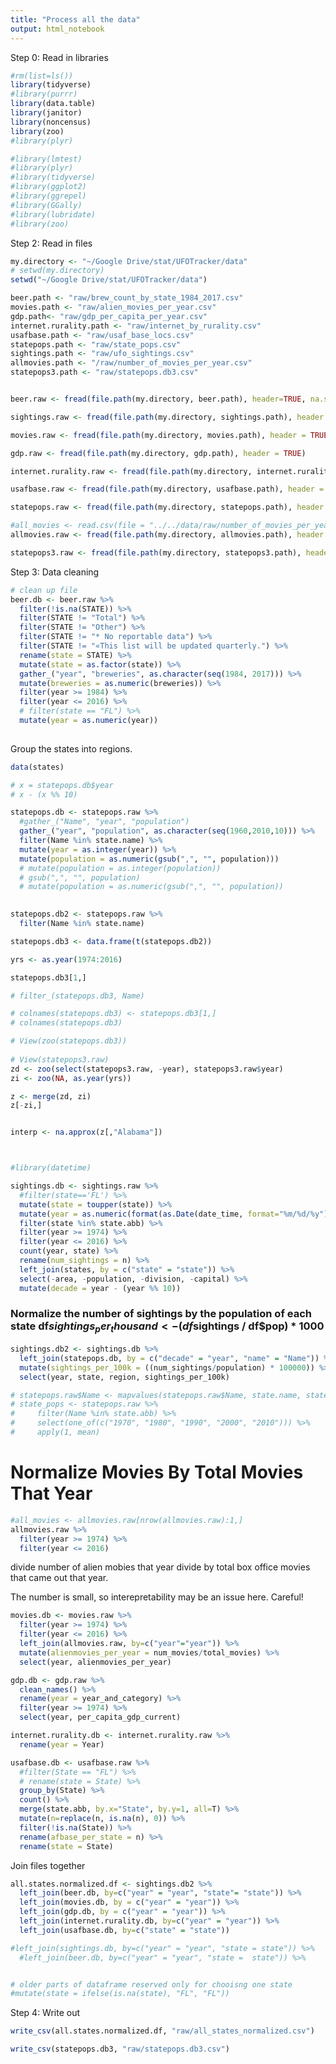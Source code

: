 ```yaml
---
title: "Process all the data"
output: html_notebook
---
```


Step 0: Read in libraries 

```r
#rm(list=ls())
library(tidyverse)
#library(purrr)
library(data.table)
library(janitor)
library(noncensus)
library(zoo)
#library(plyr)

#library(lmtest)
#library(plyr)
#library(tidyverse)
#library(ggplot2)
#library(ggrepel)
#library(GGally)
#library(lubridate)
#library(zoo)
```


Step 2: Read in files
```r
my.directory <- "~/Google Drive/stat/UFOTracker/data"
# setwd(my.directory)
setwd("~/Google Drive/stat/UFOTracker/data")

beer.path <- "raw/brew_count_by_state_1984_2017.csv"
movies.path <- "raw/alien_movies_per_year.csv"
gdp.path<- "raw/gdp_per_capita_per_year.csv"
internet.rurality.path <- "raw/internet_by_rurality.csv"
usafbase.path <- "raw/usaf_base_locs.csv"
statepops.path <- "raw/state_pops.csv"
sightings.path <- "raw/ufo_sightings.csv"
allmovies.path <- "/raw/number_of_movies_per_year.csv"
statepops3.path <- "raw/statepops.db3.csv"


beer.raw <- fread(file.path(my.directory, beer.path), header=TRUE, na.strings=c("*", ""))

sightings.raw <- fread(file.path(my.directory, sightings.path), header = TRUE, na.strings = c("", "Unknown", "--"))

movies.raw <- fread(file.path(my.directory, movies.path), header = TRUE)

gdp.raw <- fread(file.path(my.directory, gdp.path), header = TRUE)

internet.rurality.raw <- fread(file.path(my.directory, internet.rurality.path), header = TRUE)

usafbase.raw <- fread(file.path(my.directory, usafbase.path), header = TRUE, na.strings = c(""))

statepops.raw <- fread(file.path(my.directory, statepops.path), header = TRUE)

#all_movies <- read.csv(file = "../../data/raw/number_of_movies_per_year.csv", head = TRUE)
allmovies.raw <- fread(file.path(my.directory, allmovies.path), header = TRUE)

statepops3.raw <- fread(file.path(my.directory, statepops3.path), header = TRUE)


```


Step 3: Data cleaning  

```r
# clean up file
beer.db <- beer.raw %>% 
  filter(!is.na(STATE)) %>%
  filter(STATE != "Total") %>% 
  filter(STATE != "Other") %>% 
  filter(STATE != "* No reportable data") %>% 
  filter(STATE != "«This list will be updated quarterly.") %>% 
  rename(state = STATE) %>% 
  mutate(state = as.factor(state)) %>%
  gather_("year", "breweries", as.character(seq(1984, 2017))) %>%
  mutate(breweries = as.numeric(breweries)) %>%
  filter(year >= 1984) %>%
  filter(year <= 2016) %>%
  # filter(state == "FL") %>%
  mutate(year = as.numeric(year))
  
```

Group the states into regions.   
```r
data(states)
```

```r
# x = statepops.db$year 
# x - (x %% 10)
```

```r
statepops.db <- statepops.raw %>% 
  #gather_("Name", "year", "population")
  gather_("year", "population", as.character(seq(1960,2010,10))) %>% 
  filter(Name %in% state.name) %>% 
  mutate(year = as.integer(year)) %>% 
  mutate(population = as.numeric(gsub(",", "", population)))
  # mutate(population = as.integer(population))
  # gsub(",", "", population)
  # mutate(population = as.numeric(gsub(",", "", population))
  
```


```r
statepops.db2 <- statepops.raw %>% 
  filter(Name %in% state.name)  

statepops.db3 <- data.frame(t(statepops.db2))
```

```r
yrs <- as.year(1974:2016)

statepops.db3[1,]

# filter_(statepops.db3, Name)

# colnames(statepops.db3) <- statepops.db3[1,]
# colnames(statepops.db3)

# View(zoo(statepops.db3))
  
# View(statepops3.raw)
zd <- zoo(select(statepops3.raw, -year), statepops3.raw$year)
zi <- zoo(NA, as.year(yrs))

z <- merge(zd, zi)
z[-zi,]


interp <- na.approx(z[,"Alabama"])



#library(datetime)

```


```r
sightings.db <- sightings.raw %>% 
  #filter(state=='FL') %>% 
  mutate(state = toupper(state)) %>% 
  mutate(year = as.numeric(format(as.Date(date_time, format="%m/%d/%y"),"%Y"))) %>% 
  filter(state %in% state.abb) %>% 
  filter(year >= 1974) %>% 
  filter(year <= 2016) %>%
  count(year, state) %>% 
  rename(num_sightings = n) %>%
  left_join(states, by = c("state" = "state")) %>%
  select(-area, -population, -division, -capital) %>%
  mutate(decade = year - (year %% 10))

```

### Normalize the number of sightings by the population of each state df$sightings_per_thousand <- (df$sightings / df$pop) * 1000
```r
sightings.db2 <- sightings.db %>% 
  left_join(statepops.db, by = c("decade" = "year", "name" = "Name")) %>% 
  mutate(sightings_per_100k = ((num_sightings/population) * 100000)) %>% 
  select(year, state, region, sightings_per_100k)

```






```r
# statepops.raw$Name <- mapvalues(statepops.raw$Name, state.name, state.abb)
# state_pops <- statepops.raw %>%
#     filter(Name %in% state.abb) %>%
#     select(one_of(c("1970", "1980", "1990", "2000", "2010"))) %>%
#     apply(1, mean)
```











# Normalize Movies By Total Movies That Year
```r
#all_movies <- allmovies.raw[nrow(allmovies.raw):1,]
allmovies.raw %>% 
  filter(year >= 1974) %>% 
  filter(year <= 2016)

```

divide number of alien mobies that year divide by total box office movies that came out that year.

The number is small, so interepretability may be an issue here. Careful!  
```r
movies.db <- movies.raw %>% 
  filter(year >= 1974) %>% 
  filter(year <= 2016) %>% 
  left_join(allmovies.raw, by=c("year"="year")) %>% 
  mutate(alienmovies_per_year = num_movies/total_movies) %>% 
  select(year, alienmovies_per_year)
```








```r
gdp.db <- gdp.raw %>% 
  clean_names() %>% 
  rename(year = year_and_category) %>% 
  filter(year >= 1974) %>% 
  select(year, per_capita_gdp_current)
```

```r
internet.rurality.db <- internet.rurality.raw %>% 
  rename(year = Year)
```

```r
usafbase.db <- usafbase.raw %>% 
  #filter(State == "FL") %>% 
  # rename(state = State) %>% 
  group_by(State) %>%
  count() %>%
  merge(state.abb, by.x="State", by.y=1, all=T) %>%
  mutate(n=replace(n, is.na(n), 0)) %>%
  filter(!is.na(State)) %>% 
  rename(afbase_per_state = n) %>% 
  rename(state = State)
``` 







Join files together
```r
all.states.normalized.df <- sightings.db2 %>% 
  left_join(beer.db, by=c("year" = "year", "state"= "state")) %>% 
  left_join(movies.db, by = c("year" = "year")) %>% 
  left_join(gdp.db, by = c("year" = "year")) %>%
  left_join(internet.rurality.db, by=c("year" = "year")) %>% 
  left_join(usafbase.db, by=c("state" = "state"))
```


```r
#left_join(sightings.db, by=c("year" = "year", "state = state")) %>% 
  #left_join(beer.db, by=c("year" = "year", "state =  state")) %>% 


# older parts of dataframe reserved only for chooisng one state
#mutate(state = ifelse(is.na(state), "FL", "FL"))
```


Step 4: Write out
```r
write_csv(all.states.normalized.df, "raw/all_states_normalized.csv")
```



```r
write_csv(statepops.db3, "raw/statepops.db3.csv")
```

